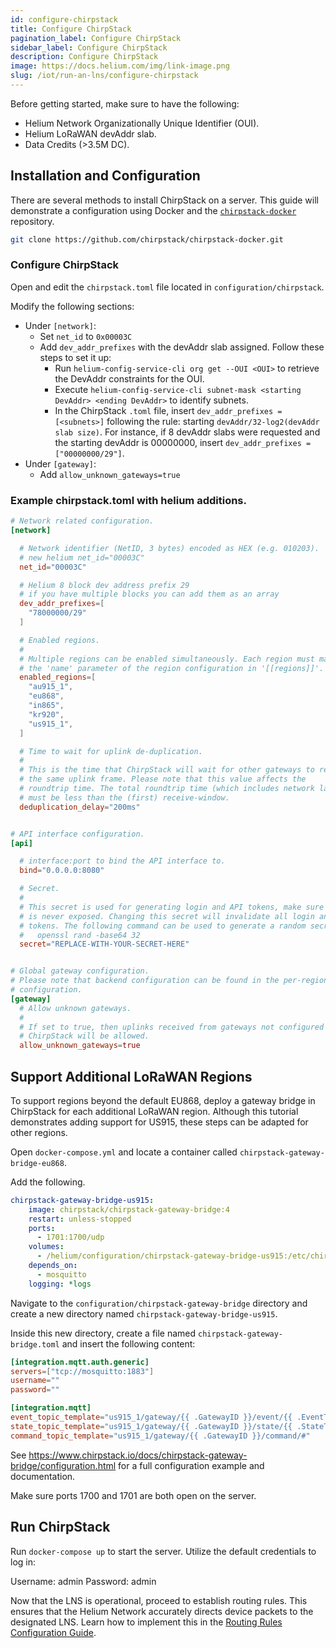 ```yaml
---
id: configure-chirpstack
title: Configure ChirpStack
pagination_label: Configure ChirpStack
sidebar_label: Configure ChirpStack
description: Configure ChirpStack
image: https://docs.helium.com/img/link-image.png
slug: /iot/run-an-lns/configure-chirpstack
---
```



Before getting started, make sure to have the following:

- Helium Network Organizationally Unique Identifier (OUI).
- Helium LoRaWAN devAddr slab.
- Data Credits (>3.5M DC).

## Installation and Configuration

There are several methods to install ChirpStack on a server. This guide will demonstrate a
configuration using Docker and the
[`chirpstack-docker`](https://github.com/chirpstack/chirpstack-docker) repository.

```sh title="Clone the ChirpStack Docker repository."
git clone https://github.com/chirpstack/chirpstack-docker.git
```

### Configure ChirpStack

Open and edit the `chirpstack.toml` file located in `configuration/chirpstack`.

Modify the following sections:

- Under `[network]`:
  - Set `net_id` to `0x00003C`
  - Add `dev_addr_prefixes` with the devAddr slab assigned. Follow these steps to set it up:
    - Run `helium-config-service-cli org get --OUI <OUI>` to retrieve the DevAddr constraints for
      the OUI.
    - Execute `helium-config-service-cli subnet-mask <starting DevAddr> <ending DevAddr>` to
      identify subnets.
    - In the ChirpStack `.toml` file, insert `dev_addr_prefixes = [<subnets>]` following the rule:
      starting `devAddr/32-log2(devAddr slab size)`. For instance, if 8 devAddr slabs were requested
      and the starting devAddr is 00000000, insert `dev_addr_prefixes = ["00000000/29"]`.
- Under `[gateway]`:
  - Add `allow_unknown_gateways=true`


### Example chirpstack.toml with helium additions.
```toml
# Network related configuration.
[network]

  # Network identifier (NetID, 3 bytes) encoded as HEX (e.g. 010203).
  # new helium net_id="00003C"
  net_id="00003C"

  # Helium 8 block dev address prefix 29
  # if you have multiple blocks you can add them as an array
  dev_addr_prefixes=[
    "78000000/29"
  ]

  # Enabled regions.
  #
  # Multiple regions can be enabled simultaneously. Each region must match
  # the 'name' parameter of the region configuration in '[[regions]]'.
  enabled_regions=[
    "au915_1",
    "eu868",
    "in865",
    "kr920",
    "us915_1",
  ]

  # Time to wait for uplink de-duplication.
  #
  # This is the time that ChirpStack will wait for other gateways to receive
  # the same uplink frame. Please note that this value affects the
  # roundtrip time. The total roundtrip time (which includes network latency)
  # must be less than the (first) receive-window.
  deduplication_delay="200ms"


# API interface configuration.
[api]

  # interface:port to bind the API interface to.
  bind="0.0.0.0:8080"

  # Secret.
  #
  # This secret is used for generating login and API tokens, make sure this
  # is never exposed. Changing this secret will invalidate all login and API
  # tokens. The following command can be used to generate a random secret:
  #   openssl rand -base64 32
  secret="REPLACE-WITH-YOUR-SECRET-HERE"


# Global gateway configuration.
# Please note that backend configuration can be found in the per-region
# configuration.
[gateway]
  # Allow unknown gateways.
  #
  # If set to true, then uplinks received from gateways not configured in
  # ChirpStack will be allowed.
  allow_unknown_gateways=true
  ```

## Support Additional LoRaWAN Regions

To support regions beyond the default EU868, deploy a gateway bridge in ChirpStack for each
additional LoRaWAN region. Although this tutorial demonstrates adding support for US915, these steps
can be adapted for other regions.

Open `docker-compose.yml` and locate a container called `chirpstack-gateway-bridge-eu868`.

Add the following.

```yml
chirpstack-gateway-bridge-us915:
    image: chirpstack/chirpstack-gateway-bridge:4
    restart: unless-stopped
    ports:
      - 1701:1700/udp
    volumes:
      - /helium/configuration/chirpstack-gateway-bridge-us915:/etc/chirpstack-gateway-bridge
    depends_on:
      - mosquitto
    logging: *logs
```

Navigate to the `configuration/chirpstack-gateway-bridge` directory and create a new directory named
`chirpstack-gateway-bridge-us915`.

Inside this new directory, create a file named `chirpstack-gateway-bridge.toml` and insert the
following content:

```toml
[integration.mqtt.auth.generic]
servers=["tcp://mosquitto:1883"]
username=""
password=""

[integration.mqtt]
event_topic_template="us915_1/gateway/{{ .GatewayID }}/event/{{ .EventType }}"
state_topic_template="us915_1/gateway/{{ .GatewayID }}/state/{{ .StateType }}"
command_topic_template="us915_1/gateway/{{ .GatewayID }}/command/#"
```

See https://www.chirpstack.io/docs/chirpstack-gateway-bridge/configuration.html for a full
configuration example and documentation.

Make sure ports 1700 and 1701 are both open on the server.

## Run ChirpStack

Run `docker-compose up` to start the server. Utilize the default credentials to log in:

Username: admin
Password: admin

Now that the LNS is operational, proceed to establish routing rules. This ensures that the Helium
Network accurately directs device packets to the designated LNS. Learn how to implement this in the
[Routing Rules Configuration Guide](configure-routing-rules).

